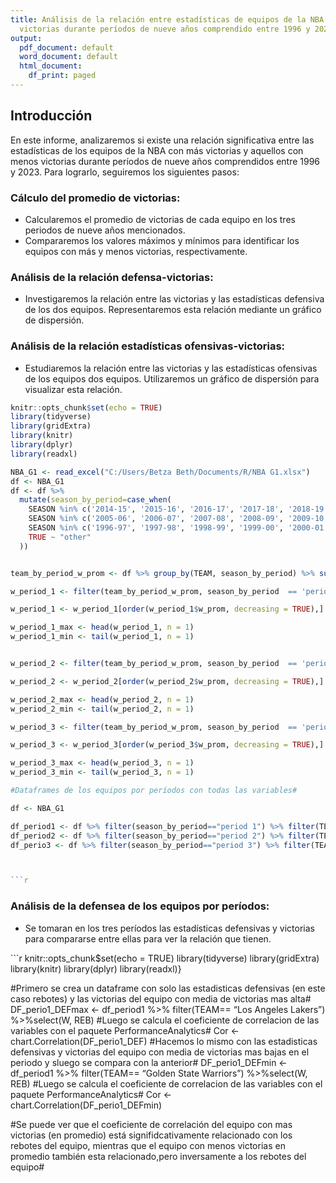 ```yaml
---
title: Análisis de la relación entre estadísticas de equipos de la NBA con más y menos
  victorias durante períodos de nueve años comprendido entre 1996 y 2023.
output:
  pdf_document: default
  word_document: default
  html_document:
    df_print: paged
---
```

## Introducción

En este informe, analizaremos si existe una relación significativa entre las estadísticas de los equipos de la NBA con más victorias y aquellos con menos victorias durante períodos de nueve años comprendidos entre 1996 y 2023. Para lograrlo, seguiremos los siguientes pasos:

### Cálculo del promedio de victorias:
* Calcularemos el promedio de victorias de cada equipo en los tres periodos de nueve años mencionados.
* Compararemos los valores máximos y mínimos para identificar los equipos con más y menos victorias, respectivamente.

### Análisis de la relación defensa-victorias:
* Investigaremos la relación entre las victorias y las estadísticas defensiva de los dos equipos. Representaremos esta relación mediante un gráfico de dispersión.

### Análisis de la relación estadísticas ofensivas-victorias:
* Estudiaremos la relación entre las victorias y las estadísticas ofensivas de los equipos dos equipos. Utilizaremos un gráfico de dispersión para visualizar esta relación.

```r
knitr::opts_chunk$set(echo = TRUE)
library(tidyverse)
library(gridExtra)
library(knitr)
library(dplyr)
library(readxl)

NBA_G1 <- read_excel("C:/Users/Betza Beth/Documents/R/NBA G1.xlsx")
df <- NBA_G1 
df <- df %>%
  mutate(season_by_period=case_when(
    SEASON %in% c('2014-15', '2015-16', '2016-17', '2017-18', '2018-19', '2019-20', '2020-21', '2021-22', '2022-23') ~ "period 3",
    SEASON %in% c('2005-06', '2006-07', '2007-08', '2008-09', '2009-10', '2010-11', '2011-12', '2012-13', '2013-14') ~ "period 2", 
    SEASON %in% c('1996-97', '1997-98', '1998-99', '1999-00', '2000-01', '2001-02', '2002-03', '2003-04', '2004-05') ~ "period 1",
    TRUE ~ "other"
  )) 


team_by_period_w_prom <- df %>% group_by(TEAM, season_by_period) %>% summarise(w_prom = mean(W))

w_period_1 <- filter(team_by_period_w_prom, season_by_period  == 'period 1')

w_period_1 <- w_period_1[order(w_period_1$w_prom, decreasing = TRUE),]

w_period_1_max <- head(w_period_1, n = 1)
w_period_1_min <- tail(w_period_1, n = 1)


w_period_2 <- filter(team_by_period_w_prom, season_by_period  == 'period 2')  

w_period_2 <- w_period_2[order(w_period_2$w_prom, decreasing = TRUE),]

w_period_2_max <- head(w_period_2, n = 1)
w_period_2_min <- tail(w_period_2, n = 1)

w_period_3 <- filter(team_by_period_w_prom, season_by_period  == 'period 3')  

w_period_3 <- w_period_3[order(w_period_3$w_prom, decreasing = TRUE),]

w_period_3_max <- head(w_period_3, n = 1)
w_period_3_min <- tail(w_period_3, n = 1)

#Dataframes de los equipos por períodos con todas las variables#

df <- NBA_G1

df_period1 <- df %>% filter(season_by_period=="period 1") %>% filter(TEAM=="Los Angeles Lakers"|TEAM=="Golden State Warriors")
df_period2 <- df %>% filter(season_by_period=="period 2") %>% filter(TEAM=="San Antonio Spurs"|TEAM=="Minnesota Timberwolves")
df_perio3 <- df %>% filter(season_by_period=="period 3") %>% filter(TEAM=="Golden State Warriors"|TEAM=="Orlando Magic")                                                                    



```r
```

### Análisis de la defensea de los equipos por períodos:
* Se tomaran en los tres períodos las estadísticas defensivas y victorias para compararse entre ellas para ver la relación que tienen.

```r
knitr::opts_chunk$set(echo = TRUE)
library(tidyverse)
library(gridExtra)
library(knitr)
library(dplyr)
library(readxl)}

#Primero se crea un dataframe con solo las estadisticas defensivas (en este caso rebotes) y las victorias del equipo con media de victorias mas alta#
DF_perio1_DEFmax <- df_period1 %>% filter(TEAM== "Los Angeles Lakers") %>%select(W, REB)
#Luego se calcula el coeficiente de correlacion de las variables con el paquete PerformanceAnalytics#
Cor <- chart.Correlation(DF_perio1_DEF)
#Hacemos lo mismo con las estadisticas defensivas y victorias del equipo con media de victorias mas bajas en el periodo y sluego se compara con la anterior#
DF_perio1_DEFmin <- df_period1 %>% filter(TEAM== "Golden State Warriors") %>%select(W, REB)
#Luego se calcula el coeficiente de correlacion de las variables con el paquete PerformanceAnalytics#
Cor <- chart.Correlation(DF_perio1_DEFmin)

#Se puede ver que el coeficiente de correlación del equipo con mas victorias (en promedio) está signifidcativamente relacionado con los rebotes del equipo, mientras que el equipo con menos victorias en promedio también esta relacionado,pero inversamente a los rebotes del equipo#





